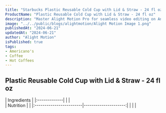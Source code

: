 ```yaml
---
title: "Starbucks Plastic Reusable Cold Cup with Lid & Straw - 24 fl oz Price & Calories"
ProductName: "Plastic Reusable Cold Cup with Lid & Straw - 24 fl oz" 
description: "Master Alight Motion Pro for seamless video editing on Android, iOS, and Tablets with our ultimate guide, unlocking advanced features and elevating your skills in 2024!"
image: "../../public/blogs/alightmotion/Alight Motion Image 1.png"
publishedAt: "2024-06-21"
updatedAt: "2024-06-21"
author: "Alight Motion"
isPublished: true
tags:
- Americano's
- Coffee
- Hot Coffees   
---
```


## Plastic Reusable Cold Cup with Lid & Straw - 24 fl oz 
  
<div className="tables-container">
  <div className="table-wrapper">
    | Ingredients  |
    |:-------------|
    |              |

  </div>
  <div className="table-wrapper">
    | Nutrition               |                      |  
    |:------------------------|---------------------:|
    |                         |                      |
  </div>
</div>
<style jsx>{`
  .tables-container {
    display: flex;
    flex-direction: row;
    gap: 30px;
  }
  .table-wrapper {
    width: 500px; /* Adjust as needed */
  }
  @media (max-width: 768px) {
    .tables-container {
      flex-direction: column;
      gap: 0px; /* Adjust as needed */
    }
    .table-wrapper {
      width: 100%; /* Adjust as needed */
    }
  }
`}</style>
